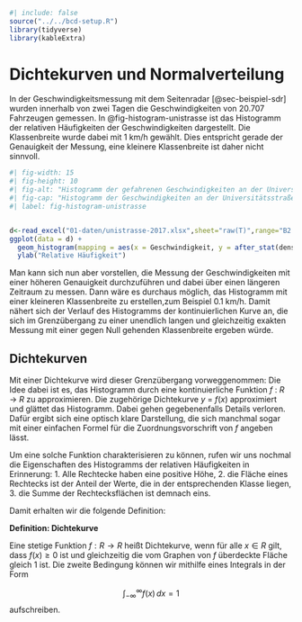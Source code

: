 ```r
#| include: false
source("../../bcd-setup.R")
library(tidyverse)
library(kableExtra)
```

# Dichtekurven und Normalverteilung {#sec-dichtekurven-normalverteilung}

In der Geschwindigkeitsmessung mit dem Seitenradar [@sec-beispiel-sdr] wurden innerhalb von zwei Tagen die Geschwindigkeiten von 20.707 Fahrzeugen gemessen. In @fig-histogram-unistrasse ist das Histogramm der relativen Häufigkeiten der Geschwindigkeiten dargestellt. Die Klassenbreite wurde dabei mit 1 km/h gewählt. Dies entspricht gerade der Genauigkeit der Messung, eine kleinere Klassenbreite ist daher nicht sinnvoll.

```r
#| fig-width: 15
#| fig-height: 10
#| fig-alt: "Histogramm der gefahrenen Geschwindigkeiten an der Universitätsstraße im Jahr 2017. Zu erkennen ist eine unimodale, symmetrische Verteilung mit dem Modus in etwa bei der zulässigen Höchstgeschwindigkeit von 50 km/h."
#| fig-cap: "Histogramm der Geschwindigkeiten an der Universitätsstraße 2017"
#| label: fig-histogram-unistrasse


d<-read_excel("01-daten/unistrasse-2017.xlsx",sheet="raw(T)",range="B2:H20712")
ggplot(data = d) +
  geom_histogram(mapping = aes(x = Geschwindigkeit, y = after_stat(density)), binwidth = 1) +
  ylab("Relative Häufigkeit")
```

Man kann sich nun aber vorstellen, die Messung der Geschwindigkeiten mit einer höheren Genauigkeit durchzuführen und dabei über einen längeren Zeitraum zu messen. Dann wäre es durchaus möglich, das Histogramm mit einer kleineren Klassenbreite zu erstellen,zum Beispiel 0.1 km/h. Damit nähert sich der Verlauf des Histogramms der kontinuierlichen Kurve an, die sich im Grenzübergang zu einer unendlich langen und gleichzeitig exakten Messung mit einer gegen Null gehenden Klassenbreite ergeben würde.

## Dichtekurven {#sec-dichtekurven}

Mit einer Dichtekurve wird dieser Grenzübergang vorweggenommen: Die Idee dabei ist es, das Histogramm durch eine kontinuierliche Funktion $f$ : $R$ $→$ $R$ zu approximieren. Die zugehörige Dichtekurve $y$ = $f(x)$ approximiert und glättet das Histogramm. Dabei gehen gegebenenfalls Details verloren. Dafür ergibt sich eine optisch klare Darstellung, die sich manchmal sogar mit einer einfachen Formel für die Zuordnungsvorschrift von $f$ angeben lässt.

Um eine solche Funktion charakterisieren zu können, rufen wir uns nochmal die Eigenschaften des Histogramms der relativen Häufigkeiten in Erinnerung:
1. Alle Rechtecke haben eine positive Höhe,
2. die Fläche eines Rechtecks ist der Anteil der Werte, die in der entsprechenden Klasse liegen,
3. die Summe der Rechtecksflächen ist demnach eins.

Damit erhalten wir die folgende Definition:

::: definition
**Definition: Dichtekurve** 

Eine stetige Funktion $f : R → R$ heißt Dichtekurve, wenn für alle $x \in R$ gilt, dass $f(x) \ge 0$ ist und gleichzeitig die vom Graphen von $f$ überdeckte Fläche gleich 1 ist. Die zweite Bedingung können wir mithilfe eines Integrals in der Form

$$
\int_{-\infty}^{\infty} f(x)\, dx = 1
$$
aufschreiben.
:::



